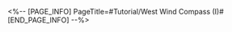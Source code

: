 <%-- [PAGE_INFO]
PageTitle=#Tutorial/West Wind Compass (I)#
[END_PAGE_INFO] --%>
{{Tutorial
|sort      = 635101
|title     = West Wind Compass (I)
|subtitle  = 
|type      = Adventure
|about     = 
|image1    = Tutorial West Wind Compass (I) 1.png{{subst:void|<!--$UPLOAD:<<SpriteOutput/TutorialPic/TutorialPage_635101.png>-<Tutorial West Wind Compass (I) 1.png>-<Tutorial Files>>-->}}
|text1     = Observe the {{Color|h|nobold=1|starting point, finish point, the direction of the arrow on the compass, and the distribution of red obstacles}}. {{Color|h|nobold=1|Rotate}} the rings on the compass to {{Color|h|nobold=1|reach the finish point without running into obstacles by following the arrow's directions upon leaving the starting point}}.
|image2    = Tutorial West Wind Compass (I) 2.png{{subst:void|<!--$UPLOAD:<<SpriteOutput/TutorialPic/TutorialPage_635106.png>-<Tutorial West Wind Compass (I) 2.png>-<Tutorial Files>>-->}}
|text2     = {{Color|h|nobold=1|The red fan-shaped zone represents obstacles that block the path}}, and the route cannot pass through them. {{Color|h|nobold=1|Be sure to avoid them when connecting the route.}}
|image3    = Tutorial West Wind Compass (I) 3.png{{subst:void|<!--$UPLOAD:<<SpriteOutput/TutorialPic/TutorialPage_635102.png>-<Tutorial West Wind Compass (I) 3.png>-<Tutorial Files>>-->}}
|text3     = Use the {{Color|h|nobold=1|Select}} button to choose a specific ring, and use the {{Color|h|nobold=1|Rotate}} button to turn it. When a route has been connected, a hint will appear on the compass. Tap the {{Color|h|nobold=1|Confirm Route}} button to finalize your route.
|image4    = Tutorial West Wind Compass (I) 4.png{{subst:void|<!--$UPLOAD:<<SpriteOutput/TutorialPic/TutorialPage_635103.png>-<Tutorial West Wind Compass (I) 4.png>-<Tutorial Files>>-->}}
|text4     = After confirming a route on the compass, a mechanism will be triggered. {{Color|h|nobold=1|A rainbow path will be added to the map according to the specified state of the compass.}}
}}